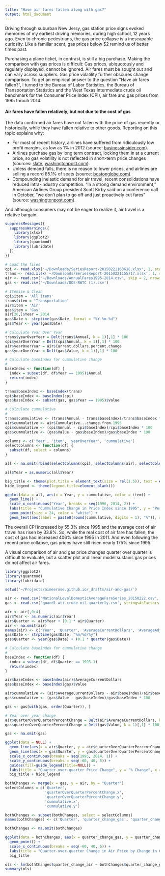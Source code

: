 ```yaml
---
title: "Have air fares fallen along with gas?"
output: html_document
---
```


Driving through suburban New Jersy, gas station price signs evoked memories of my earliest driving memories, during high school, 12 years ago. Even to chronic pedestrians, the gas price collapse is a inescapable curiosity. Like a familiar scent, gas prices below $2 remind us of better times past.

Purchasing a plane ticket, in contrast, is still a big purchase. Making the comparison with gas prices is difficult: Gas prices, ubiquotously and regularly displayed, cannot be ignored. Air fares must be sought out and can vary across suppliers. Gas price volatility further obscures change comparison. To get an empirical answer to the question "Have air fares fallen?", I turned to the Bureau of Labor Statistics, the Bureau of Transportation Statistics and the West Texas Intermediate crude oil benchmark for the Consumer Price Index (CPI), air fare and gas prices from 1995 throuh 2014.

#### Air fares have fallen relatively, but not due to the cost of gas

The data confirmed air fares have not fallen with the price of gas recently or historically, while they have fallen relative to other goods. Reporting on this topic explains why:

* For most of recent history, airlines have suffered from ridiculously low profit margins, as low as 1% in 2012 (source: [businessinsider.com](http://www.businessinsider.com/airlines-have-a-small-profit-margin-2012-6)).
* Airlines purchase gas by long term contract, locking them in at a current price, so gas volatility is not reflected in short-term price changes (sources: [slate](http://www.slate.com/articles/news_and_politics/politics/2014/12/fuel_prices_and_airfares_airlines_are_making_record_profits_don_t_bet_on.html), [washingtonpost.com](http://www.washingtonpost.com/blogs/wonkblog/wp/2015/01/20/airlines-could-slash-ticket-prices-as-fuel-costs-plummet-heres-why-they-wont/)).
* Unless demand falls, there is no reason to lower prices, and airlines are selling a record 85.1% of seats (source: [bostonglobe.com](http://www.bostonglobe.com/business/2014/11/17/fuel-prices-are-lower-why-aren-airline-tickets-cheaper/6IO8Hkcy4Norm71MzAvfaJ/story.html)).
* Compounding inelastic demand for air travel, recent consolidations have reduced intra-industry competition. "In a strong demand environment," American Airlines Group president Scott Kirby said on a conference call in October, "we don’t plan to go off and just proactively cut fares” (source: [washingtonpost.com](http://www.washingtonpost.com/blogs/wonkblog/wp/2015/01/20/airlines-could-slash-ticket-prices-as-fuel-costs-plummet-heres-why-they-wont/)).

And although consumers may not be eager to realize it, air travel is a relative bargain.

```r
suppressMessages({
  suppressWarnings({
    library(xlsx)
    library(ggplot2)
    library(quantmod)
    library(lubridate)
  })
})

# Load the files
cpi <- read.xlsx('~/Downloads/SeriesReport-20150221163618.xlsx', 1, startRow = 11)
trans <- read.xlsx('~/Downloads/SeriesReport-20150221155717.xlsx', 1, startRow = 11)
air <- read.csv('~/Downloads/AnnualFares1995-2014.csv', skip = 2, nrows = 20, stringsAsFactors = FALSE)
gas <- read.csv('~/Downloads/DOE-RWTC (1).csv')

# Itemize & Clean
cpi$item = 'All items'
trans$item = 'Transportation'
air$item = 'Air'
gas$item = 'Gas'
air[20,]$Year = 2014
gas$Date <- strptime(gas$Date, format = "%Y-%m-%d")
gas$Year <- year(gas$Date)

# Calculate Year Over Year
trans$yearOverYear = Delt(trans$Annual, k = 1)[,1] * 100
cpi$yearOverYear = Delt(cpi$Annual, k = 1)[,1] * 100
air$yearOverYear = air$Current.dollars.percent.change
gas$yearOverYear = Delt(gas$Value, k = 1)[,1] * 100

# Calculate baseIndex for cummulative change
#
baseIndex <- function(df) {
  index = subset(df, df$Year == 1995)$Annual
  return(index)
}

trans$baseIndex <- baseIndex(trans)
cpi$baseIndex <- baseIndex(cpi)
gas$baseIndex <- subset(gas, gas$Year == 1995)$Value

# Calculate cummulative
#
trans$cummulative <- (trans$Annual - trans$baseIndex)/trans$baseIndex * 100
air$cummulative <- air$Cummulative...change.from.1995
cpi$cummulative <- (cpi$Annual - cpi$baseIndex)/cpi$baseIndex * 100
gas$cummulative <- (gas$Value - gas$baseIndex)/gas$baseIndex * 100

columns <- c('Year', 'item', 'yearOverYear', 'cummulative')
selectColumns <- function(df) {
  subset(df, select = columns)
}

all <- na.omit(rbind(selectColumns(cpi), selectColumns(air), selectColumns(gas)))

all$Year = as.numeric(all$Year)

big_title <- theme(plot.title = element_text(size = rel(1.5)), text = element_text(size=20))
hide_legend <- theme(legend.title=element_blank())

ggplot(data = all, aes(x = Year, y = cummulative, color = item)) +
  geom_line() +
  scale_x_continuous("Year", breaks = seq(1996, 2014, 2)) +
  labs(title = "Cummulative Change in Price Index since 1995", y = "Percent change", size = 12) +
  geom_point(size = 24, color = "white") +
  geom_text(aes(label = paste0(round(cummulative, digits = 1), "%")), size = 5) + big_title + hide_legend

```

The overall CPI increased by 55.3% since 1995 and the average cost of air travel has risen by 33.8%. So, while the real cost of air fare has fallen, the cost of gas had increased 406% since 1995 in 2011. And even following the recent price collapse, gas prices have still risen nearly 175% since 1995.

A visual comparison of air and gas price changes quarter over quarter is difficult to evaluate, but a scatter plot and linear model sustains gas prices do not affect air fares.

```r
library(ggplot2)
library(quantmod)
library(lubridate)

setwd('~/Projects/aimeerose.github.io/_drafts/air-and-gas/')

air <- read.csv('NationalLevelDomesticAverageFareSeries_20150222.csv', stringsAsFactors = FALSE)
gas <- read.csv('quandl-wti-crude-oil-quarterly.csv', stringsAsFactors = FALSE)

air <- air[,0:4]
air$Year <- as.numeric(air$Year)
air$Quarter <- air$Year + (0.1 * air$Quarter)
air <- na.omit(air)
names(air) <- c('Year', 'Quarter', 'AverageCurrentDollars', 'AverageAdjustedDollars')
gas$Date <- strptime(gas$Date, "%m/%d/%y")
gas$Quarter <- year(gas$Date) + (0.1 * quarter(gas$Date))

# Calculate baseIndex for cummulative change
#
baseIndex <- function(df) {
  index = subset(df, df$Quarter == 1995.1)
  return(index)
}

air$baseIndex <- baseIndex(air)$AverageCurrentDollars
gas$baseIndex <- baseIndex(gas)$Value

air$cummulative <- (air$AverageCurrentDollars - air$baseIndex)/air$baseIndex * 100
gas$cummulative <- (gas$Value - gas$baseIndex)/gas$baseIndex * 100

gas <- gas[with(gas, order(Quarter)), ]

# Year over year change
air$quarterOverQuarterPercentChange = Delt(air$AverageCurrentDollars, k = 1)[,1] * 100
gas$quarterOverQuarterPercentChange = Delt(gas$Value, k = 1)[,1] * 100

gas <- na.omit(gas)

ggplot(data = NULL) +
  geom_line(aes(x = air$Quarter, y = air$quarterOverQuarterPercentChange, colour = "air")) + 
  geom_line(aes(x = gas$Quarter, y = gas$quarterOverQuarterPercentChange, colour = "gas")) +
  scale_x_continuous(breaks = seq(1995, 2014, 1)) +
  scale_y_continuous(breaks = seq(-60, 40, 5)) +
  guides(fill=guide_legend(title=NULL)) +
  labs(title = "Quarter-over-quarter Price Change", y = "% Change", x = "Quarter") +
  big_title + hide_legend
```


```r

bothChanges <- merge(x = gas, y = air, by = "Quarter")
selectColumns = c('Quarter',
                  'quarterOverQuarterPercentChange.x',
                  'quarterOverQuarterPercentChange.y',
                  'cummulative.x',
                  'cummulative.y')

bothChanges <- subset(bothChanges, select = selectColumns)
names(bothChanges) <- c('Quarter', 'quarter_change_gas', 'quarter_change_air', 'cummulative_change_gas', 'cummulative_change_air')

bothChanges <- na.omit(bothChanges)

ggplot(data = bothChanges, aes(x = quarter_change_gas, y = quarter_change_air)) +
  geom_point() +
  scale_x_continuous(breaks = seq(-60, 40, 5)) +
  labs(title = "Quarter-over-quarter Change in Air Price by Change in Gas Price", x = "% change gas", y = "% change air") +
  big_title

ols <- lm(bothChanges$quarter_change_air ~ bothChanges$quarter_change_gas)
summary(ols)
```
